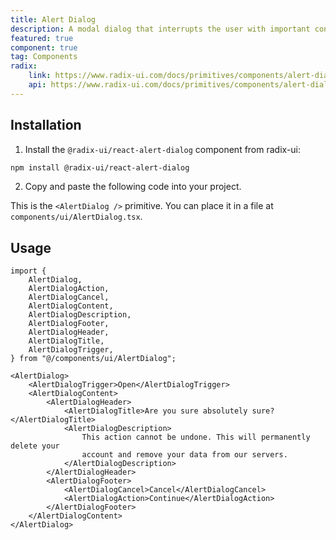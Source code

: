 ```yaml
---
title: Alert Dialog
description: A modal dialog that interrupts the user with important content and expects a response.
featured: true
component: true
tag: Components
radix:
    link: https://www.radix-ui.com/docs/primitives/components/alert-dialog
    api: https://www.radix-ui.com/docs/primitives/components/alert-dialog#api-reference
---
```


<ComponentExample src="src/components/examples/AlertDialogDemo.tsx">
    <AlertDialogDemo />
</ComponentExample>

## Installation

1. Install the `@radix-ui/react-alert-dialog` component from radix-ui:

```bash
npm install @radix-ui/react-alert-dialog
```

2. Copy and paste the following code into your project.

<ComponentSource src="src/components/ui/AlertDialog.tsx" />

<Alert variant="outline">

This is the `<AlertDialog />` primitive. You can place it in a file at `components/ui/AlertDialog.tsx`.

</Alert>

## Usage

```tsx
import {
    AlertDialog,
    AlertDialogAction,
    AlertDialogCancel,
    AlertDialogContent,
    AlertDialogDescription,
    AlertDialogFooter,
    AlertDialogHeader,
    AlertDialogTitle,
    AlertDialogTrigger,
} from "@/components/ui/AlertDialog";
```

```tsx
<AlertDialog>
    <AlertDialogTrigger>Open</AlertDialogTrigger>
    <AlertDialogContent>
        <AlertDialogHeader>
            <AlertDialogTitle>Are you sure absolutely sure?</AlertDialogTitle>
            <AlertDialogDescription>
                This action cannot be undone. This will permanently delete your
                account and remove your data from our servers.
            </AlertDialogDescription>
        </AlertDialogHeader>
        <AlertDialogFooter>
            <AlertDialogCancel>Cancel</AlertDialogCancel>
            <AlertDialogAction>Continue</AlertDialogAction>
        </AlertDialogFooter>
    </AlertDialogContent>
</AlertDialog>
```
